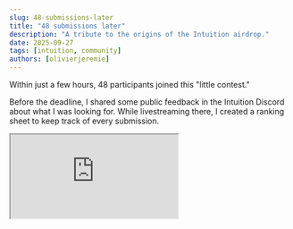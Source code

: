```yaml
---
slug: 48-submissions-later
title: "48 submissions later"
description: "A tribute to the origins of the Intuition airdrop."
date: 2025-09-27
tags: [intuition, community]
authors: [olivierjeremie]
---
```



Within just a few hours, 48 participants joined this "little contest."
<Tweet id="1971707606311096546" />

Before the deadline, I shared some public feedback in the Intuition Discord about what I was looking for. While livestreaming there, I created a ranking sheet to keep track of every submission.

<iframe
  src="https://docs.google.com/spreadsheets/d/1HReJUR9w5fWg486wbUrZpo4SSZ2URm-yI7MeHpEPAAg/htmlview?gid=0&single=true"
  style={{
    width: '100%',
    height: '600px',
    border: '1px solid rgba(255,255,255,0.15)',
    borderRadius: '16px',
    overflow: 'hidden',
    margin: '2rem auto',
    background: 'rgba(0,0,0,0.25)',
  }}
  loading="lazy"
/> 

After nearly five hours of reviewing every single entry (shout out to everyone who hung out on the stream!), I finally chose a winner:
<Tweet id="1971785180558905784" />

The quality of the submissions made the decision tough, but watching so many builders rally together, experiment, and ship within hours made me incredibly confident in the Intuition community's ability to create amazing things when we align on a shared goal.
